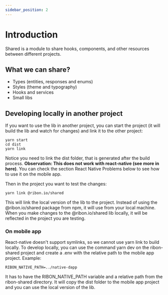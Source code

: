 ```yaml
---
sidebar_position: 2
---
```


# Introduction

Shared is a module to share hooks, components, and other resources between different projects.

## What we can share?

- Types (entities, responses and enums)
- Styles (theme and typography)
- Hooks and services
- Small libs

## Developing locally in another project

If you want to use the lib in another project, you can start the project (it will build the lib and watch for changes) and link it to the other project:

```
yarn start
cd dist
yarn link
```

Notice you need to link the dist folder, that is generated after the build process. **Observation: This does not work with react-native (see more in here)**. You can check the section React Native Problems below to see how to use it on the mobile app.

Then in the project you want to test the changes:

```
yarn link @ribon.io/shared
```

This will link the local version of the lib to the project. Instead of using the @ribon.io/shared package from npm, it will use from your local machine. When you make changes to the @ribon.io/shared lib locally, it will be reflected in the project you are testing.

### On mobile app

React-native doesn't support symlinks, so we cannot use yarn link to build locally. To develop locally, you can use the command yarn dev on the ribon-shared project and create a .env with the relative path to the mobile app project. Example:

```
RIBON_NATIVE_PATH=../native-dapp
```

It has to have the RIBON_NATIVE_PATH variable and a relative path from the ribon-shared directory. It will copy the dist folder to the mobile app project and you can use the local version of the lib.
